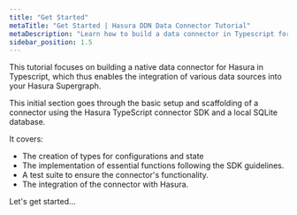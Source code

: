 ```yaml
---
title: "Get Started"
metaTitle: "Get Started | Hasura DDN Data Connector Tutorial"
metaDescription: "Learn how to build a data connector in Typescript for Hasura DDN"
sidebar_position: 1.5
---
```


This tutorial focuses on building a native data connector for Hasura in Typescript, which thus enables the integration
of various data sources into your Hasura Supergraph.

This initial section goes through the basic setup and scaffolding of a connector using the Hasura TypeScript connector
SDK and a local SQLite database.

It covers:

- The creation of types for configurations and state
- The implementation of essential functions following the SDK guidelines.
- A test suite to ensure the connector's functionality.
- The integration of the connector with Hasura.

Let's get started...
